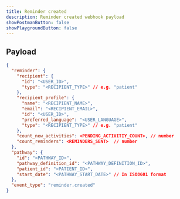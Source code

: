 ```yaml
---
title: Reminder created
description: Reminder created webhook payload
showPostmanButton: false
showPlaygroundButton: false
---
```


## Payload

```json
{
  "reminder": {
    "recipient": {
      "id": "<USER_ID>",
      "type": "<RECIPIENT_TYPE>" // e.g. "patient"
    },
    "recipient_profile": {
      "name": "<RECIPIENT_NAME>",
      "email": "<RECIPIENT_EMAIL>",
      "id": "<USER_ID>",
      "preferred_language": "<USER_LANGUAGE>",
      "type": "<RECIPIENT_TYPE>" // e.g. "patient"
    },
    "count_new_activities": <PENDING_ACTIVITIY_COUNT>, // number
    "count_reminders": <REMINDERS_SENT>  // number
  },
  "pathway": {
    "id": "<PATHWAY_ID>",
    "pathway_definition_id": "<PATHWAY_DEFINITION_ID>",
    "patient_id": "<PATIENT_ID>",
    "start_date": "<PATHWAY_START_DATE>" // In ISO8601 format
  },
  "event_type": "reminder.created"
}
```
